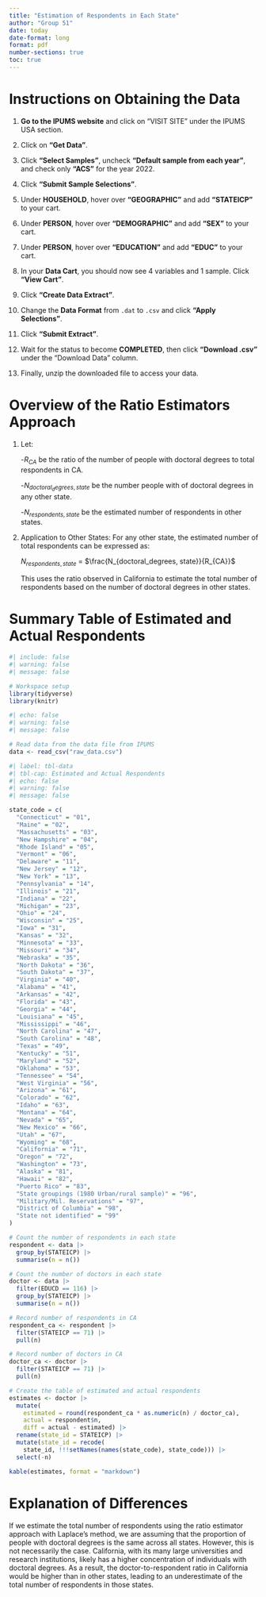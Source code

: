 ```yaml
---
title: "Estimation of Respondents in Each State"
author: "Group 51"
date: today
date-format: long
format: pdf
number-sections: true
toc: true
---
```


\newpage

# Instructions on Obtaining the Data

1. **Go to the IPUMS website** and click on "VISIT SITE" under the IPUMS USA section.

2. Click on **"Get Data"**.

3. Click **"Select Samples"**, uncheck **"Default sample from each year"**, and check only **"ACS"** for the year 2022.

4. Click **"Submit Sample Selections"**.

5. Under **HOUSEHOLD**, hover over **"GEOGRAPHIC"** and add **"STATEICP"** to your cart.

6. Under **PERSON**, hover over **"DEMOGRAPHIC"** and add **"SEX"** to your cart.

7. Under **PERSON**, hover over **"EDUCATION"** and add **"EDUC"** to your cart.

8. In your **Data Cart**, you should now see 4 variables and 1 sample. Click **"View Cart"**.

9. Click **"Create Data Extract"**.

10. Change the **Data Format** from `.dat` to `.csv` and click **"Apply Selections"**.

11. Click **"Submit Extract"**.

12. Wait for the status to become **COMPLETED**, then click **"Download .csv"** under the "Download Data" column.

13. Finally, unzip the downloaded file to access your data.

# Overview of the Ratio Estimators Approach

1. Let:
   
   -$R_{CA}$ be the ratio of the number of people with doctoral degrees to total respondents in CA.
   
   -$N_{doctoral_degrees, state}$ be the number people with of doctoral degrees in any other state.
   
   -$N_{respondents, state}$ be the estimated number of respondents in other states.

2. Application to Other States: For any other state, the estimated number of total respondents can be expressed as:
  
   $N_{respondents, state}$ = $\frac{N_{doctoral_degrees, state}}{R_{CA}}$
  
   This uses the ratio observed in California to estimate the total number of respondents based on the number of doctoral degrees in other states.

# Summary Table of Estimated and Actual Respondents

```r
#| include: false
#| warning: false
#| message: false

# Workspace setup
library(tidyverse)
library(knitr)
```

```r
#| echo: false
#| warning: false
#| message: false

# Read data from the data file from IPUMS
data <- read_csv("raw_data.csv")
```

```r
#| label: tbl-data
#| tbl-cap: Estimated and Actual Respondents
#| echo: false
#| warning: false
#| message: false

state_code = c(
  "Connecticut" = "01",
  "Maine" = "02",
  "Massachusetts" = "03",
  "New Hampshire" = "04",
  "Rhode Island" = "05",
  "Vermont" = "06",
  "Delaware" = "11",
  "New Jersey" = "12",
  "New York" = "13",
  "Pennsylvania" = "14",
  "Illinois" = "21",
  "Indiana" = "22",
  "Michigan" = "23",
  "Ohio" = "24",
  "Wisconsin" = "25",
  "Iowa" = "31",
  "Kansas" = "32",
  "Minnesota" = "33",
  "Missouri" = "34",
  "Nebraska" = "35",
  "North Dakota" = "36",
  "South Dakota" = "37",
  "Virginia" = "40",
  "Alabama" = "41",
  "Arkansas" = "42",
  "Florida" = "43",
  "Georgia" = "44",
  "Louisiana" = "45",
  "Mississippi" = "46",
  "North Carolina" = "47",
  "South Carolina" = "48",
  "Texas" = "49",
  "Kentucky" = "51",
  "Maryland" = "52",
  "Oklahoma" = "53",
  "Tennessee" = "54",
  "West Virginia" = "56",
  "Arizona" = "61",
  "Colorado" = "62",
  "Idaho" = "63",
  "Montana" = "64",
  "Nevada" = "65",
  "New Mexico" = "66",
  "Utah" = "67",
  "Wyoming" = "68",
  "California" = "71",
  "Oregon" = "72",
  "Washington" = "73",
  "Alaska" = "81",
  "Hawaii" = "82",
  "Puerto Rico" = "83",
  "State groupings (1980 Urban/rural sample)" = "96",
  "Military/Mil. Reservations" = "97",
  "District of Columbia" = "98",
  "State not identified" = "99"
)

# Count the number of respondents in each state
respondent <- data |>
  group_by(STATEICP) |>
  summarise(n = n())

# Count the number of doctors in each state
doctor <- data |>
  filter(EDUCD == 116) |>
  group_by(STATEICP) |>
  summarise(n = n())

# Record number of respondents in CA
respondent_ca <- respondent |>
  filter(STATEICP == 71) |>
  pull(n)

# Record number of doctors in CA
doctor_ca <- doctor |>
  filter(STATEICP == 71) |>
  pull(n)

# Create the table of estimated and actual respondents
estimates <- doctor |>
  mutate(
    estimated = round(respondent_ca * as.numeric(n) / doctor_ca),
    actual = respondent$n,
    diff = actual - estimated) |>
  rename(state_id = STATEICP) |>
  mutate(state_id = recode(
    state_id, !!!setNames(names(state_code), state_code))) |>
  select(-n)

kable(estimates, format = "markdown")
```

# Explanation of Differences

If we estimate the total number of respondents using the ratio estimator approach with Laplace’s method, we are assuming that the proportion of people with doctoral degrees is the same across all states. However, this is not necessarily the case. California, with its many large universities and research institutions, likely has a higher concentration of individuals with doctoral degrees. As a result, the doctor-to-respondent ratio in California would be higher than in other states, leading to an underestimate of the total number of respondents in those states.
